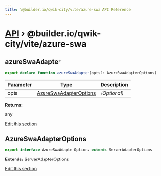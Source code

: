 ```yaml
---
title: \@builder.io/qwik-city/vite/azure-swa API Reference
---
```


<h1><a href="/api">API</a> &rsaquo; @builder.io/qwik-city/vite/azure-swa</h1>

<h2 id="azureswaadapter" title="function - azureSwaAdapter" data-kind="function" data-kind-label="F"><a aria-hidden="true" tabindex="-1" href="#azureswaadapter"><span class="icon icon-link"></span></a>azureSwaAdapter</h2>

```typescript
export declare function azureSwaAdapter(opts?: AzureSwaAdapterOptions): any;
```

| Parameter | Type                                              | Description  |
| --------- | ------------------------------------------------- | ------------ |
| opts      | [AzureSwaAdapterOptions](#azureswaadapteroptions) | _(Optional)_ |

**Returns:**

any

<p class="api-edit"><a href="https://github.com/BuilderIO/qwik/tree/main/packages/qwik-city/adapters/azure-swa/vite/index.ts" target="_blanks">Edit this section</a></p>

<h2 id="azureswaadapteroptions" title="interface - AzureSwaAdapterOptions" data-kind="interface" data-kind-label="I"><a aria-hidden="true" tabindex="-1" href="#azureswaadapteroptions"><span class="icon icon-link"></span></a>AzureSwaAdapterOptions</h2>

```typescript
export interface AzureSwaAdapterOptions extends ServerAdapterOptions
```

**Extends:** ServerAdapterOptions

<p class="api-edit"><a href="https://github.com/BuilderIO/qwik/tree/main/packages/qwik-city/adapters/azure-swa/vite/index.ts" target="_blanks">Edit this section</a></p>
